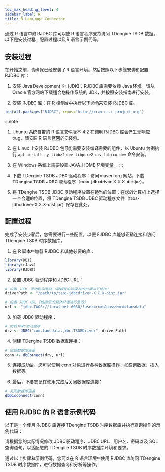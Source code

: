 ```yaml
---
toc_max_heading_level: 4
sidebar_label: R
title: R Language Connector
---
```




通过 R 语言中的 RJDBC 库可以使 R 语言程序支持访问 TDengine TSDB 数据。以下是安装过程、配置过程以及 R 语言示例代码。

## 安装过程

在开始之前，请确保已经安装了 R 语言环境。然后按照以下步骤安装和配置 RJDBC 库：

1. 安装 Java Development Kit (JDK)：RJDBC 库需要依赖 Java 环境。请从 Oracle 官方网站下载适合您操作系统的 JDK，并按照安装指南进行安装。

2. 安装 RJDBC 库：在 R 控制台中执行以下命令来安装 RJDBC 库。

```r
install.packages("RJDBC", repos='http://cran.us.r-project.org')
```

:::note
1. Ubuntu 系统自带的 R 语言软件版本 4.2 在调用 RJDBC 库会产生无响应 bug，请安装 R 语言[官网](https://www.r-project.org/)的安装包。
2. 在 Linux 上安装 RJDBC 包可能需要安装编译需要的组件，以 Ubuntu 为例执行 `apt install -y libbz2-dev libpcre2-dev libicu-dev` 命令安装。
3. 在 Windows 系统上需要设置 JAVA_HOME 环境变量。
:::

3. 下载 TDengine TSDB JDBC 驱动程序：访问 maven.org 网站，下载 TDengine TSDB JDBC 驱动程序（taos-jdbcdriver-X.X.X-dist.jar）。

4. 将 TDengine TSDB JDBC 驱动程序放置在适当的位置：在您的计算机上选择一个合适的位置，将 TDengine TSDB JDBC 驱动程序文件（taos-jdbcdriver-X.X.X-dist.jar）保存在此处。

## 配置过程

完成了安装步骤后，您需要进行一些配置，以便 RJDBC 库能够正确连接和访问 TDengine TSDB 时序数据库。

1. 在 R 脚本中加载 RJDBC 和其他必要的库：

```r
library(DBI)
library(rJava)
library(RJDBC)
```

2. 设置 JDBC 驱动程序和 JDBC URL：

```r
# 设置 JDBC 驱动程序路径（根据您实际保存的位置进行修改）
driverPath <- "/path/to/taos-jdbcdriver-X.X.X-dist.jar"

# 设置 JDBC URL（根据您的具体环境进行修改）
url <- "jdbc:TAOS://localhost:6030/?user=root&password=taosdata"
```

3. 加载 JDBC 驱动程序：

```r
# 加载JDBC驱动程序
drv <- JDBC("com.taosdata.jdbc.TSDBDriver", driverPath)
```

4. 创建 TDengine TSDB 数据库连接：

```r
# 创建数据库连接
conn <- dbConnect(drv, url)
```

5. 连接成功后，您可以使用 conn 对象进行各种数据库操作，如查询数据、插入数据等。

6. 最后，不要忘记在使用完成后关闭数据库连接：

```r
# 关闭数据库连接
dbDisconnect(conn)
```

## 使用 RJDBC 的 R 语言示例代码

以下是一个使用 RJDBC 库连接 TDengine TSDB 时序数据库并执行查询操作的示例代码：

<Rdemo/>

请根据您的实际情况修改 JDBC 驱动程序、JDBC URL、用户名、密码以及 SQL 查询语句，以适配您的 TDengine TSDB 时序数据库环境和要求。

通过以上步骤和示例代码，您可以在 R 语言环境中使用 RJDBC 库访问 TDengine TSDB 时序数据库，进行数据查询和分析等操作。
